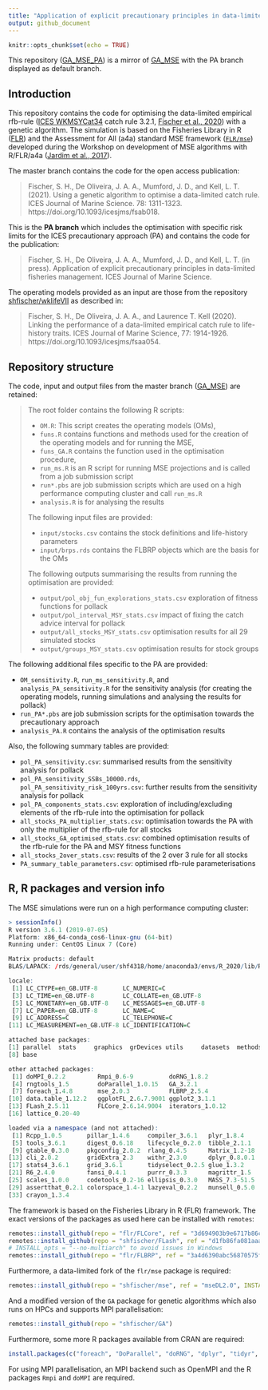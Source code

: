 ```yaml
---
title: "Application of explicit precautionary principles in data-limited fisheries management"
output: github_document
---
```


```r
knitr::opts_chunk$set(echo = TRUE)
```

This repository ([GA_MSE_PA](https://github.com/shfischer/GA_MSE_PA)) is a mirror of [GA_MSE](https://github.com/shfischer/GA_MSE) with the PA branch displayed as default branch.

## Introduction

This repository contains the code for optimising the data-limited empirical rfb-rule ([ICES WKMSYCat34](http://www.ices.dk/sites/pub/Publication%20Reports/Expert%20Group%20Report/acom/2017/WKMSYCAT34/01.%20WKMSYCAT34%20REPORT%202017.pdf) catch rule 3.2.1, [Fischer et al., 2020](https://doi.org/10.1093/icesjms/fsaa054)) with a genetic algorithm.
The simulation is based on the Fisheries Library in R ([FLR](http://www.flr-project.org/)) and the Assessment for All (a4a) standard MSE framework ([`FLR/mse`](github.com/FLR/mse)) developed during the Workshop on development of MSE algorithms with R/FLR/a4a ([Jardim et al., 2017](https://ec.europa.eu/jrc/en/publication/assessment-all-initiativea4a-workshop-development-mse-algorithms-rflra4a)).

The master branch contains the code for the open access publication: 

> Fischer, S. H., De Oliveira, J. A. A., Mumford, J. D., and Kell, L. T. (2021). Using a genetic algorithm to optimise a data-limited catch rule. ICES Journal of Marine Science. 78: 1311-1323. https://doi.org/10.1093/icesjms/fsab018.

This is the **PA branch** which includes the optimisation with specific risk limits for the ICES precautionary approach (PA) and contains the code for the publication:

> Fischer, S. H., De Oliveira, J. A. A., Mumford, J. D., and Kell, L. T. (in press). Application of explicit precautionary principles in data-limited fisheries management. ICES Journal of Marine Science.

The operating models provided as an input are those from the repository [shfischer/wklifeVII](https://github.com/shfischer/wklifeVII) as described in:

> Fischer, S. H., De Oliveira, J. A. A., and Laurence T. Kell (2020). Linking the performance of a data-limited empirical catch rule to life-history traits. ICES Journal of Marine Science, 77: 1914-1926. https://doi.org/10.1093/icesjms/fsaa054.


## Repository structure



The code, input and output files from the master branch ([GA_MSE](https://github.com/shfischer/GA_MSE)) are retained:

> The root folder contains the following R scripts:
> 
> * `OM.R`: This script creates the operating models (OMs),
> * `funs.R` contains functions and methods used for the creation of the operating models and for running the MSE,
> * `funs_GA.R` contains the function used in the optimisation procedure,
> * `run_ms.R` is an R script for running MSE projections and is called from a job submission script
> * `run*.pbs` are job submission scripts which are used on a high performance computing cluster and call `run_ms.R`
> * `analysis.R` is for analysing the results
> 
> The following input files are provided:
> 
> * `input/stocks.csv` contains the stock definitions and life-history parameters
> * `input/brps.rds` contains the FLBRP objects which are the basis for the OMs
> 
> The following outputs summarising the results from running the optimisation are provided:
> 
> * `output/pol_obj_fun_explorations_stats.csv` exploration of fitness functions for pollack
> * `output/pol_interval_MSY_stats.csv` impact of fixing the catch advice interval for pollack
> * `output/all_stocks_MSY_stats.csv` optimisation results for all 29 simulated stocks
> * `output/groups_MSY_stats.csv` optimisation results for stock groups

The following additional files specific to the PA are provided:

* `OM_sensitivity.R`, `run_ms_sensitivity.R`, and `analysis_PA_sensitivity.R` for the sensitivity analysis (for creating the operating models, running simulations and analysing the results for pollack)
* `run_PA*.pbs` are job submission scripts for the optimisation towards the precautionary approach
* `analysis_PA.R` contains the analysis of the optimisation results

Also, the following summary tables are provided:

* `pol_PA_sensitivity.csv`: summarised results from the sensitivity analysis for pollack
* `pol_PA_sensitivity_SSBs_10000.rds`, `pol_PA_sensitivity_risk_100yrs.csv`: further results from the sensitivity analysis for pollack
* `pol_PA_components_stats.csv`: exploration of including/excluding elements of the rfb-rule into the optimisation for pollack
* `all_stocks_PA_multiplier_stats.csv`: optimisation towards the PA with only the multiplier of the rfb-rule for all stocks
* `all_stocks_GA_optimised_stats.csv`: combined optimisation results of the rfb-rule for the PA and MSY fitness functions
* `all_stocks_2over_stats.csv`: results of the 2 over 3 rule for all stocks
* `PA_summary_table_parameters.csv`: optimised rfb-rule parameterisations



## R, R packages and version info

The MSE simulations were run on a high performance computing cluster:
```r
> sessionInfo()
R version 3.6.1 (2019-07-05)
Platform: x86_64-conda_cos6-linux-gnu (64-bit)
Running under: CentOS Linux 7 (Core)

Matrix products: default
BLAS/LAPACK: /rds/general/user/shf4318/home/anaconda3/envs/R_2020/lib/R/lib/libRblas.so

locale:
 [1] LC_CTYPE=en_GB.UTF-8       LC_NUMERIC=C
 [3] LC_TIME=en_GB.UTF-8        LC_COLLATE=en_GB.UTF-8
 [5] LC_MONETARY=en_GB.UTF-8    LC_MESSAGES=en_GB.UTF-8
 [7] LC_PAPER=en_GB.UTF-8       LC_NAME=C
 [9] LC_ADDRESS=C               LC_TELEPHONE=C
[11] LC_MEASUREMENT=en_GB.UTF-8 LC_IDENTIFICATION=C

attached base packages:
[1] parallel  stats     graphics  grDevices utils     datasets  methods
[8] base

other attached packages:
 [1] doMPI_0.2.2         Rmpi_0.6-9          doRNG_1.8.2
 [4] rngtools_1.5        doParallel_1.0.15   GA_3.2.1
 [7] foreach_1.4.8       mse_2.0.3           FLBRP_2.5.4
[10] data.table_1.12.2   ggplotFL_2.6.7.9001 ggplot2_3.1.1
[13] FLash_2.5.11        FLCore_2.6.14.9004  iterators_1.0.12
[16] lattice_0.20-40

loaded via a namespace (and not attached):
 [1] Rcpp_1.0.5       pillar_1.4.6     compiler_3.6.1   plyr_1.8.4
 [5] tools_3.6.1      digest_0.6.18    lifecycle_0.2.0  tibble_2.1.1
 [9] gtable_0.3.0     pkgconfig_2.0.2  rlang_0.4.5      Matrix_1.2-18
[13] cli_2.0.2        gridExtra_2.3    withr_2.3.0      dplyr_0.8.0.1
[17] stats4_3.6.1     grid_3.6.1       tidyselect_0.2.5 glue_1.3.2
[21] R6_2.4.0         fansi_0.4.1      purrr_0.3.3      magrittr_1.5
[25] scales_1.0.0     codetools_0.2-16 ellipsis_0.3.0   MASS_7.3-51.5
[29] assertthat_0.2.1 colorspace_1.4-1 lazyeval_0.2.2   munsell_0.5.0
[33] crayon_1.3.4
```


The framework is based on the Fisheries Library in R (FLR) framework. The exact versions of the packages as used here can be installed with `remotes`:
```r
remotes::install_github(repo = "flr/FLCore", ref = "3d694903b9e6717b86c3e8486fc14ebf92908786")
remotes::install_github(repo = "shfischer/FLash", ref = "d1fb86fa081aaa5b6980d74b07d9adb44ad19a7f", INSTALL_opts = "--no-multiarch") # silenced version of FLash
# INSTALL_opts = "--no-multiarch" to avoid issues in Windows
remotes::install_github(repo = "flr/FLBRP", ref = "3a4d6390abc56870575fbaba3637091036468217", INSTALL_opts = "--no-multiarch")
```

Furthermore, a data-limited fork of the `flr/mse` package is required:
```r
remotes::install_github(repo = "shfischer/mse", ref = "mseDL2.0", INSTALL_opts = "--no-multiarch")
```

And a modified version of the `GA` package for genetic algorithms which also runs on HPCs and supports MPI parallelisation:
```r
remotes::install_github(repo = "shfischer/GA")
```

Furthermore, some more R packages available from CRAN are required:
```r
install.packages(c("foreach", "DoParallel", "doRNG", "dplyr", "tidyr", "ggplot2", "scales", "cowplot", "Cairo", "scales")) 
```

For using MPI parallelisation, an MPI backend such as OpenMPI and the R packages `Rmpi` and `doMPI` are required.
